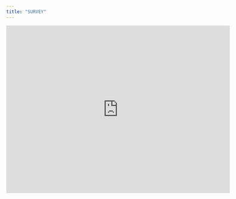 ```yaml
---
title: "SURVEY"
---
```


<iframe width="600" height="450" src="https://lookerstudio.google.com/embed/reporting/41be623f-7a51-468e-98dd-b96ce436ad1e/page/sm9nE" frameborder="0" style="border:0" allowfullscreen sandbox="allow-storage-access-by-user-activation allow-scripts allow-same-origin allow-popups allow-popups-to-escape-sandbox"></iframe>